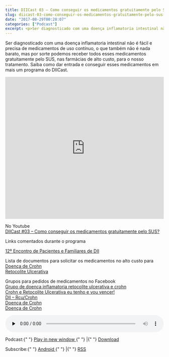 ```yaml
---
title: DIICast 03 – Como conseguir os medicamentos gratuitamente pelo SUS
slug: diicast-03-como-conseguir-os-medicamentos-gratuitamente-pelo-sus-2
date: "2017-08-29T00:28:07"
categories: ["Podcast"]
excerpt: <p>Ser diagnosticado com uma doença inflamatoria intestinal não é fácil e precisa de medicamentos de uso contínuo, o que também não é nada barato, mas por sorte podemos receber todos &hellip;</p>
---
```


<p>
  Ser diagnosticado com uma doença inflamatoria intestinal não é fácil e precisa
  de medicamentos de uso contínuo, o que também não é nada barato, mas por sorte
  podemos receber todos esses medicamentos gratuitamente pelo SUS, nas farmácias
  de alto custo, para o nosso tratamento. Saiba como dar entrada e conseguir
  esses medicamentos em mais um programa do DIICast.
</p>
<p>
  <iframe
    width="100%"
    height="450"
    scrolling="no"
    frameborder="no"
    src="https://w.soundcloud.com/player/?url=https%3A//api.soundcloud.com/tracks/339922971&amp;color=ff5500&amp;auto_play=false&amp;hide_related=false&amp;show_comments=true&amp;show_user=true&amp;show_reposts=false&amp;visual=true"
  ></iframe>
</p>
<p>
  No Youtube
  <br />
  <a
    href="https://www.youtube.com/watch?v=RPGB9FUa8m4"
    rel="noopener"
    target="_blank"
  >
    DIICast #03 – Como conseguir os medicamentos gratuitamente pelo SUS?
  </a>
</p>
<p>Links comentados durante o programa</p>
<p>
  <a href="https://www.facebook.com/events/485303888494446" target="_blank">
    12º Encontro de Pacientes e Familiares de DII
  </a>
</p>
<p>
  Lista de documentos para solicitar os medicamentos no alto custo para
  <br />
  <a
    href="http://www.saude.mg.gov.br/images/documentos/DOEN%C3%87A%20DE%20CROHN%201.pdf"
    target="_blank"
  >
    Doença de Crohn
  </a>
  <br />
  <a
    href="http://www.saude.mg.gov.br/images/documentos/RETOCOLITE%20ULCERATIVA%201.pdf"
    target="_blank"
  >
    Retocolite Ulcerativa
  </a>
</p>
<p>
  Grupos para pedidos de medicamentos no Facebook
  <br />
  <a href="https://www.facebook.com/groups/dilmaguimaraes" target="_target">
    Grupo de doença inflamatoria retocolite ulcerativa e crohn
  </a>
  <br />
  <a href="https://www.facebook.com/groups/208171586039046" target="_blank">
    Crohn e Retocolite Ulcerativa eu tenho e vou vencer!
  </a>
  <br />
  <a href="https://www.facebook.com/groups/606654062806609" target="_blank">
    DII – Rcu/Crohn
  </a>
  <br />
  <a href="https://www.facebook.com/groups/Crohn.Entreajuda" target="_blank">
    Doença de Crohn
  </a>
  <br />
  <a href="https://www.facebook.com/groups/120983374603207/" target="_blank">
    Doença de Crohn
  </a>
</p>
<div class="powerpress_player" id="powerpress_player_3525">
  <audio
    class="wp-audio-shortcode"
    id="audio-1015-2"
    preload="none"
    style="width: 100%;"
    controls="controls"
  >
    <source
      type="audio/mpeg"
      src="http://feeds.soundcloud.com/stream/339922971-diicast-podcast-diicast-03-como-conseguir-os-medicamentos-gratuitamente-pelo-sus.mp3?_=2"
    />
    <a href="http://feeds.soundcloud.com/stream/339922971-diicast-podcast-diicast-03-como-conseguir-os-medicamentos-gratuitamente-pelo-sus.mp3">
      http://feeds.soundcloud.com/stream/339922971-diicast-podcast-diicast-03-como-conseguir-os-medicamentos-gratuitamente-pelo-sus.mp3
    </a>
  </audio>
</div>
<p class="powerpress_links powerpress_links_mp3">
  Podcast:{" "}
  <a
    href="http://feeds.soundcloud.com/stream/339922971-diicast-podcast-diicast-03-como-conseguir-os-medicamentos-gratuitamente-pelo-sus.mp3"
    class="powerpress_link_pinw"
    target="_blank"
    title="Play in new window"
    onclick="return powerpress_pinw('https://diariodeumcrohnista.com.br/?powerpress_pinw=1015-podcast');"
    rel="nofollow"
  >
    Play in new window
  </a>{" "}
  |{" "}
  <a
    href="http://feeds.soundcloud.com/stream/339922971-diicast-podcast-diicast-03-como-conseguir-os-medicamentos-gratuitamente-pelo-sus.mp3"
    class="powerpress_link_d"
    title="Download"
    rel="nofollow"
    download="339922971-diicast-podcast-diicast-03-como-conseguir-os-medicamentos-gratuitamente-pelo-sus.mp3"
  >
    Download
  </a>
</p>
<p class="powerpress_links powerpress_subscribe_links">
  Subscribe:{" "}
  <a
    href="https://subscribeonandroid.com/diariodeumcrohnista.com.br/feed/podcast/"
    class="powerpress_link_subscribe powerpress_link_subscribe_android"
    title="Subscribe on Android"
    rel="nofollow"
  >
    Android
  </a>{" "}
  |{" "}
  <a
    href="https://diariodeumcrohnista.com.br/feed/podcast/"
    class="powerpress_link_subscribe powerpress_link_subscribe_rss"
    title="Subscribe via RSS"
    rel="nofollow"
  >
    RSS
  </a>
</p>
